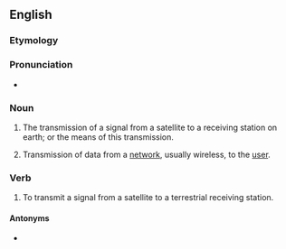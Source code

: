 ==English==
{{wikipedia}}

===Etymology===
{{prefix|down|link|lang=en}}

===Pronunciation===
* {{IPA|ˈdaʊnlɪŋk|lang=en}}

===Noun===
{{en-noun}}

# {{lb|en|telecommunications}} The transmission of a signal from a satellite to a receiving station on earth; or the means of this transmission.
# {{lb|en|telecommunications}} Transmission of data from a [[network]], usually wireless, to the [[user]].

===Verb===
{{en-verb}}

# To transmit a signal from a satellite to a terrestrial receiving station.

====Antonyms====
* {{l|en|uplink}}
